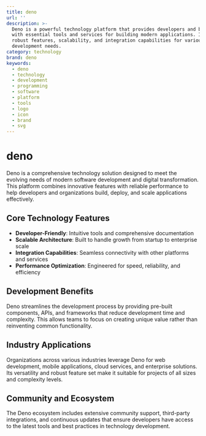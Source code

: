 ```yaml
---
title: deno
url: ''
description: >-
  Deno is a powerful technology platform that provides developers and businesses
  with essential tools and services for building modern applications. It offers
  robust features, scalability, and integration capabilities for various
  development needs.
category: technology
brand: deno
keywords:
  - deno
  - technology
  - development
  - programming
  - software
  - platform
  - tools
  - logo
  - icon
  - brand
  - svg
---
```


# deno

Deno is a comprehensive technology solution designed to meet the evolving needs of modern software development and digital transformation. This platform combines innovative features with reliable performance to help developers and organizations build, deploy, and scale applications effectively.

## Core Technology Features

- **Developer-Friendly**: Intuitive tools and comprehensive documentation
- **Scalable Architecture**: Built to handle growth from startup to enterprise scale
- **Integration Capabilities**: Seamless connectivity with other platforms and services
- **Performance Optimization**: Engineered for speed, reliability, and efficiency

## Development Benefits

Deno streamlines the development process by providing pre-built components, APIs, and frameworks that reduce development time and complexity. This allows teams to focus on creating unique value rather than reinventing common functionality.

## Industry Applications

Organizations across various industries leverage Deno for web development, mobile applications, cloud services, and enterprise solutions. Its versatility and robust feature set make it suitable for projects of all sizes and complexity levels.

## Community and Ecosystem

The Deno ecosystem includes extensive community support, third-party integrations, and continuous updates that ensure developers have access to the latest tools and best practices in technology development.

